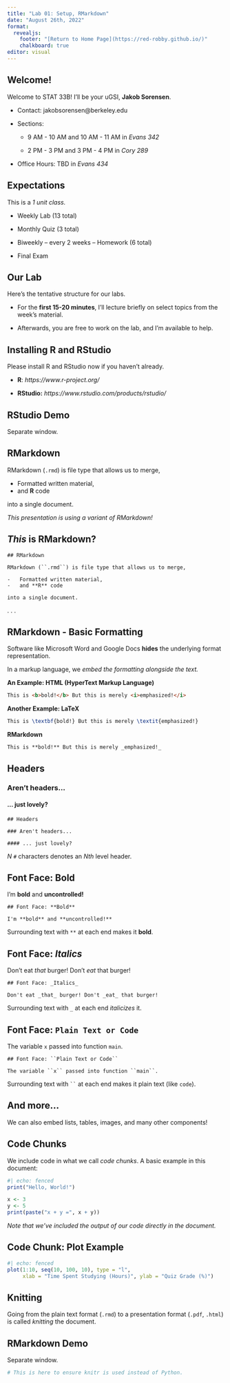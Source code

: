 ```yaml
---
title: "Lab 01: Setup, RMarkdown"
date: "August 26th, 2022"
format: 
  revealjs:
    footer: "[Return to Home Page](https://red-robby.github.io/)"
    chalkboard: true
editor: visual
---
```


## Welcome!

Welcome to STAT 33B! I'll be your uGSI, **Jakob Sorensen**.

::: incremental
-   Contact: jakobsorensen\@berkeley.edu

-   Sections:

    -   9 AM - 10 AM and 10 AM - 11 AM in *Evans 342*

    -   2 PM - 3 PM and 3 PM - 4 PM in *Cory 289*

-   Office Hours: TBD in *Evans 434*
:::

## Expectations

This is a *1 unit class.*

::: incremental
-   Weekly Lab (13 total)

-   Monthly Quiz (3 total)

-   Biweekly -- every 2 weeks -- Homework (6 total)

-   Final Exam
:::

## Our Lab

Here's the tentative structure for our labs.

::: incremental
-   For the **first 15-20 minutes**, I'll lecture briefly on select topics from the week's material.

-   Afterwards, you are free to work on the lab, and I'm available to help.
:::

## Installing R and RStudio

Please install R and RStudio now if you haven't already.

-   **R**: *https://www.r-project.org/*

-   **RStudio:** *https://www.rstudio.com/products/rstudio/*

## RStudio Demo

Separate window.

## RMarkdown

RMarkdown (`.rmd`) is file type that allows us to merge,

-   Formatted written material,
-   and **R** code

into a single document.

::: {.fragment .fade-right fragment-index="1"}
::: {.fragment .highlight-blue fragment-index="1"}
*This presentation is using a variant of RMarkdown!*
:::
:::

## *This* is RMarkdown?

::: {.fragment .grow}
```rmd
## RMarkdown

RMarkdown (``.rmd``) is file type that allows us to merge,

-   Formatted written material,
-   and **R** code

into a single document.
```
:::

. . .

## RMarkdown - Basic Formatting

Software like Microsoft Word and Google Docs **hides** the underlying format representation.

::: {.fragment .fade-right fragment-index="1"}
::: {.fragment .highlight-blue fragment-index="1"}
In a markup language, we *embed the formatting alongside the text.*
:::
:::

::: {.fragment .fade-right}
**An Example: HTML (HyperText Markup Language)**

```html
This is <b>bold!</b> But this is merely <i>emphasized!</i>
```
:::

::: {.fragment .fade-left}
**Another Example: LaTeX**

```LaTeX
This is \textbf{bold!} But this is merely \textit{emphasized!}
```
:::

::: {.fragment .fade-up}
**RMarkdown**

```rmd
This is **bold!** But this is merely _emphasized!_
```
:::

## Headers

### Aren't headers...

#### ... just lovely?

::: {.fragment .fade-right}
```rmd
## Headers

### Aren't headers...

#### ... just lovely?
```
:::

::: {.fragment .fade-up}
$N$ `#` characters denotes an $Nth$ level header.
:::

## Font Face: **Bold**

I'm **bold** and **uncontrolled!**

::: {.fragment .fade-right}
```rmd
## Font Face: **Bold**

I'm **bold** and **uncontrolled!**
```
:::

::: {.fragment .fade-up}
Surrounding text with `**` at each end makes it **bold**.
:::

## Font Face: *Italics*

Don't eat *that* burger! Don't *eat* that burger!

::: {.fragment .fade-right}
```rmd
## Font Face: _Italics_

Don't eat _that_ burger! Don't _eat_ that burger!
```
:::

::: {.fragment .fade-up}
Surrounding text with `_` at each end *italicizes* it.
:::

## Font Face: `Plain Text or Code`

The variable `x` passed into function `main`.

::: {.fragment .fade-right}
```rmd
## Font Face: ``Plain Text or Code``

The variable ``x`` passed into function ``main``.
```
:::

::: {.fragment .fade-up}
Surrounding text with ``` `` ``` at each end makes it plain text (like `code`).
:::

## And more...

We can also embed lists, tables, images, and many other components!

## Code Chunks

We include code in what we call *code chunks*. A basic example in this document:

::: {.fragment .fade-right fragment-index="1"}
```r
#| echo: fenced
print("Hello, World!")

x <- 3
y <- 5
print(paste("x + y =", x + y))
```
:::

::: {.fragment .fade-right fragment-index="2"}
::: {.fragment .highlight-blue fragment-index="2"}
*Note that we've included the output of our code directly in the document.*
:::
:::

## Code Chunk: Plot Example

::: {.fragment .fade-up}
```r
#| echo: fenced
plot(1:10, seq(10, 100, 10), type = "l", 
     xlab = "Time Spent Studying (Hours)", ylab = "Quiz Grade (%)")
```
:::

## Knitting

Going from the plain text format (`.rmd`) to a presentation format (`.pdf`, `.html`) is called *knitting* the document.

## RMarkdown Demo

Separate window.

```r
# This is here to ensure knitr is used instead of Python.
```
